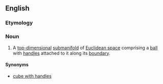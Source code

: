 ==English==

===Etymology===
{{compound|handle|body}}

===Noun===
{{wikipedia}}
{{en-noun|handlebodies}}

# {{topology}} A [[top-dimensional]] [[submanifold]] of [[Euclidean space]] comprising a [[ball]] with [[handles]] attached to it along its [[boundary]].

====Synonyms====
*[[cube with handles]]